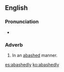 ==English==

===Pronunciation===
* {{a|RP}} {{IPA|/əˈbæʃɪdli/}}

===Adverb===
{{en-adv}}

# In an [[abashed]] manner.

[[es:abashedly]]
[[ko:abashedly]]